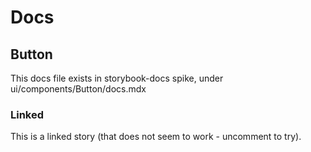 
# Docs

## Button

This docs file exists in storybook-docs spike, under ui/components/Button/docs.mdx

### Linked

This is a linked story (that does not seem to work - uncomment to try).

<Story id="components-button--emojibutton" />
